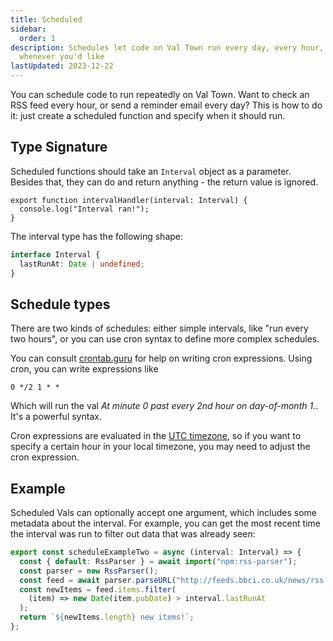 ```yaml
---
title: Scheduled
sidebar:
  order: 1
description: Schedules let code on Val Town run every day, every hour, or
  whenever you'd like
lastUpdated: 2023-12-22
---
```



You can schedule code to run repeatedly on Val Town. Want to check an RSS
feed every hour, or send a reminder email every day? This is how to do it:
just create a scheduled function and specify when it should run.

## Type Signature

Scheduled functions should take an `Interval` object as a parameter. Besides
that, they can do and return anything - the return value is ignored.

```tsx title="Example" val
export function intervalHandler(interval: Interval) {
  console.log("Interval ran!");
}
```

The interval type has the following shape:

```ts
interface Interval {
  lastRunAt: Date | undefined;
}
```

## Schedule types

There are two kinds of schedules: either simple intervals, like "run every two hours",
or you can use cron syntax to define more complex schedules.

You can consult [crontab.guru](https://crontab.guru/) for help on writing cron expressions.
Using cron, you can write expressions like

```
0 */2 1 * *
```

Which will run the val _At minute 0 past every 2nd hour on day-of-month 1._. It's a powerful syntax.

Cron expressions are evaluated in the [UTC timezone](https://en.wikipedia.org/wiki/Coordinated_Universal_Time),
so if you want to specify a certain hour in your local timezone, you may need to adjust
the cron expression.

## Example

Scheduled Vals can optionally accept one argument, which includes some metadata
about the interval. For example, you can get the most recent time the interval
was run to filter out data that was already seen:

```ts title="Example" val
export const scheduleExampleTwo = async (interval: Interval) => {
  const { default: RssParser } = await import("npm:rss-parser");
  const parser = new RssParser();
  const feed = await parser.parseURL("http://feeds.bbci.co.uk/news/rss.xml");
  const newItems = feed.items.filter(
    (item) => new Date(item.pubDate) > interval.lastRunAt
  );
  return `${newItems.length} new items!`;
};
```
